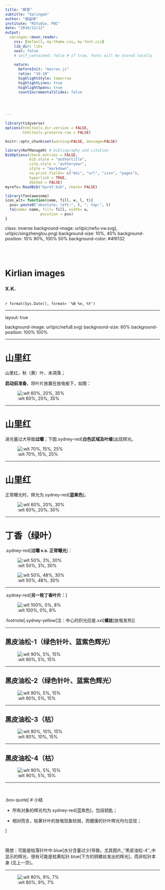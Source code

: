 ```yaml
---
title: "薛奎"
subtitle: "Xaringan"
author: "谢益辉"
institute: "RStudio, PBC"
date: "2016/12/12"
output:
  xaringan::moon_reader:
    css: [default, my-theme.css, my-font.css]
    lib_dir: libs
    seal: false
    # self_contained: false # if true, fonts will be stored locally
    
    nature:
      beforeInit: "macros.js"
      ratio: "16:10"
      highlightStyle: tomorrow
      highlightLines: true
      highlightSpans: true
      countIncrementalSlides: false


    
    
---
```


```r
library(tidyverse)
options(htmltools.dir.version = FALSE,
        htmltools.preserve.raw = FALSE)

knitr::opts_chunk$set(warning=FALSE, message=FALSE)
```


```r
library(RefManageR) # bibliography and citation
BibOptions(check.entries = FALSE,
           bib.style = "authortitle",
           cite.style = "authoryear",
           style = "markdown",
           no.print.fields= c("doi", "url", "issn", "pages"),
           hyperlink = TRUE,
           dashed = FALSE)
myrefs= ReadBib("myref.bib", check= FALSE)
```


```r
library(fontawesome)
icon_wlt= function(name, fill, w, l, t){
  pos= paste0("absolute; left:", l, "; top:", t)
  fa(name= name, fill= fill, width= w, 
                position = pos)
}
```



class: inverse
background-image: url(pic/nefu-vw.svg), url(pic/xingzhenglou.png)
background-size: 10%, 40%
background-position: 10% 90%, 100% 50%
background-color: #4f6132

<br>
<br>

# Kirlian images

### X.K.

<hr style="background-color:#f7f8fa; width:40%; margin-left:0; height:2px; border:0px solid red;" />

`r format(Sys.Date(), format= '%B %e, %Y')`


---

layout: true

background-image: url(pic/nefu8.svg)
background-size: 60%
background-position: 100% 100%


---

# 山里红

山里红，秋（黄）叶、未凋落；

**启动前准备**，将叶片放置在放电板下，如图：



![:wlt 60%, 20%, 35%](pic/XUE_93951.jpg)

---

# 山里红

进光量过大导致**过曝**；下图.sydney-red[**白色区域及叶缘**]出现辉光。



![:wlt 70%, 15%, 25%](pic/XUE_94001.jpg)

---

# 山里红

正常曝光时，辉光为.sydney-red[**蓝紫色**]。

![:wlt 60%, 20%, 30%](pic/XUE_94061.jpg)

---

# 丁香（绿叶）

.sydney-red[**过曝 v.s. 正常曝光**]：

![:wlt 50%, 3%, 30%](pic/XUE_94041.jpg)

![:wlt 50%, 48%, 30%](pic/XUE_94051.jpg)

---

.sydney-red[**另一枚丁香叶片：**]


![:wlt 100%, 0%, 8%](pic/XUE_94081.jpg)




.footnote[.sydney-yellow[注：中心的炽光应是.xxl[**螺丝**]放电发热]]

---

## 黑皮油松-1（绿色针叶、蓝紫色辉光）

![:wlt 90%, 5%, 15%](pic/XUE_94101.jpg)

---

## 黑皮油松-2（绿色针叶、蓝紫色辉光）

![:wlt 90%, 5%, 15%](pic/XUE_94111.jpg)


---

## 黑皮油松-3（枯）

![:wlt 80%, 10%, 15%](pic/XUE_94121.jpg)

---

## 黑皮油松-4（枯）

![:wlt 90%, 5%, 15%](pic/XUE_94091.jpg)

---

<br>

.box-quote[
# 小结

- 所有对象的辉光均为.sydney-red[蓝紫色]，包括钥匙；

- 相对而言，枯黄针叶的放电现象较弱，而健康的针叶辉光均匀显现；

]

<br>

猜想：可能是枯落针叶中.blue[水分含量过少]导致。尤其图片_''黑皮油松-4''_中显示的辉光，很有可能是枯黄松针.blue[下方的铜螺丝发出的辉光]，而非松针本身 (见上一页)。

---

![:wlt 80%, 9%, 7%](pic/XUE_94071.jpg)



